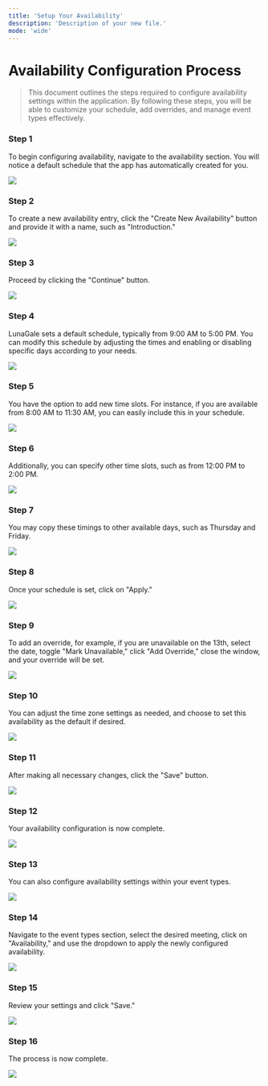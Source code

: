 ```yaml
---
title: 'Setup Your Availability'
description: 'Description of your new file.'
mode: 'wide'
---
```


# Availability Configuration Process

> This document outlines the steps required to configure availability settings within the application. By following these steps, you will be able to customize your schedule, add overrides, and manage event types effectively.

### Step 1

To begin configuring availability, navigate to the availability section. You will notice a default schedule that the app has automatically created for you.

<Frame><img src="/images/Availability-Configuration/image1.jpg" /></Frame>

### Step 2

To create a new availability entry, click the "Create New Availability" button and provide it with a name, such as "Introduction."

<Frame><img src="/images/Availability-Configuration/image2.jpg" /></Frame>

### Step 3

Proceed by clicking the "Continue" button.

<Frame><img src="/images/Availability-Configuration/image3.jpg" /></Frame>

### Step 4

LunaGale sets a default schedule, typically from 9:00 AM to 5:00 PM. You can modify this schedule by adjusting the times and enabling or disabling specific days according to your needs.

<Frame><img src="/images/Availability-Configuration/image4.jpg" /></Frame>

### Step 5

You have the option to add new time slots. For instance, if you are available from 8:00 AM to 11:30 AM, you can easily include this in your schedule.

<Frame><img src="/images/Availability-Configuration/image5.jpg" /></Frame>

### Step 6

Additionally, you can specify other time slots, such as from 12:00 PM to 2:00 PM.

<Frame><img src="/images/Availability-Configuration/image6.jpg" /></Frame>

### Step 7

You may copy these timings to other available days, such as Thursday and Friday.

<Frame><img src="/images/Availability-Configuration/image7.jpg" /></Frame>

### Step 8

Once your schedule is set, click on "Apply."

<Frame><img src="/images/Availability-Configuration/image8.jpg" /></Frame>

### Step 9

To add an override, for example, if you are unavailable on the 13th, select the date, toggle "Mark Unavailable," click "Add Override," close the window, and your override will be set.

<Frame><img src="/images/Availability-Configuration/image9.jpg" /></Frame>

### Step 10

You can adjust the time zone settings as needed, and choose to set this availability as the default if desired.

<Frame><img src="/images/Availability-Configuration/image10.jpg" /></Frame>

### Step 11

After making all necessary changes, click the "Save" button.

<Frame><img src="/images/Availability-Configuration/image11.jpg" /></Frame>

### Step 12

Your availability configuration is now complete.

<Frame><img src="/images/Availability-Configuration/image12.jpg" /></Frame>

### Step 13

You can also configure availability settings within your event types.

<Frame><img src="/images/Availability-Configuration/image13.jpg" /></Frame>

### Step 14

Navigate to the event types section, select the desired meeting, click on "Availability," and use the dropdown to apply the newly configured availability.

<Frame><img src="/images/Availability-Configuration/image14.jpg" /></Frame>

### Step 15

Review your settings and click "Save."

<Frame><img src="/images/Availability-Configuration/image15.jpg" /></Frame>

### Step 16

The process is now complete.

<Frame><img src="/images/Availability-Configuration/image16.jpg" /></Frame>
